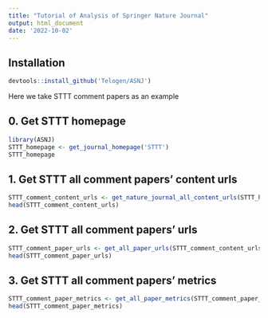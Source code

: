 ```yaml
---
title: "Tutorial of Analysis of Springer Nature Journal"
output: html_document
date: '2022-10-02'
---
```


## Installation
```r
devtools::install_github('Telogen/ASNJ')
```

Here we take STTT comment papers as an example

## 0. Get STTT homepage

```r
library(ASNJ)
STTT_homepage <- get_journal_homepage('STTT')
STTT_homepage
```

## 1. Get STTT all comment papers' content urls

```r
STTT_comment_content_urls <- get_nature_journal_all_content_urls(STTT_homepage,'comment')
head(STTT_comment_content_urls)
```


## 2. Get STTT all comment papers' urls

```r
STTT_comment_paper_urls <- get_all_paper_urls(STTT_comment_content_urls[1:5])
head(STTT_comment_paper_urls)
```


## 3. Get STTT all comment papers' metrics

```r
STTT_comment_paper_metrics <- get_all_paper_metrics(STTT_comment_paper_urls[1:5])
head(STTT_comment_paper_metrics)
```







